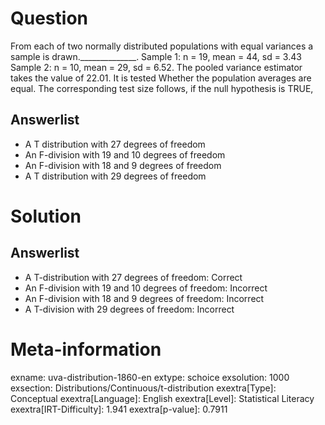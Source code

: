 Question
========

From each of two normally distributed populations with equal variances a sample is drawn.______________. Sample 1: n = 19, mean = 44, sd = 3.43 Sample 2: n = 10, mean = 29, sd = 6.52. The pooled variance estimator takes the value of 22.01. It is tested Whether the population averages are equal. The corresponding test size follows, if the null hypothesis is TRUE,

Answerlist
----------

* A T distribution with 27 degrees of freedom
* An F-division with 19 and 10 degrees of freedom
* An F-division with 18 and 9 degrees of freedom
* A T distribution with 29 degrees of freedom

Solution
========

Answerlist
----------

* A T-distribution with 27 degrees of freedom: Correct
* An F-division with 19 and 10 degrees of freedom: Incorrect
* An F-division with 18 and 9 degrees of freedom: Incorrect
* A T-division with 29 degrees of freedom: Incorrect

Meta-information
================
exname: uva-distribution-1860-en
extype: schoice
exsolution: 1000
exsection: Distributions/Continuous/t-distribution
exextra[Type]: Conceptual
exextra[Language]: English
exextra[Level]: Statistical Literacy
exextra[IRT-Difficulty]: 1.941
exextra[p-value]: 0.7911
